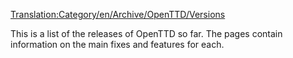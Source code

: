 [[Translation:Category/en/Archive/OpenTTD/Versions]]
{{en/Todo|Migrate pages from [[:Category:en/OpenTTD Release History]] by applying the new [[Template:en/Archive/OpenTTD/NaviPrevNext|template]]}}

This is a list of the releases of OpenTTD so far.  The pages contain information on the main fixes and features for each.